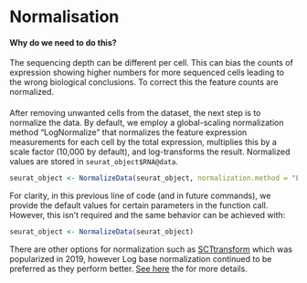 # Normalisation {#norm}


#### Why do we need to do this? {- .rational}
The sequencing depth can be different per cell. This can bias the counts of expression showing higher numbers for more sequenced cells leading to the wrong biological conclusions. To correct this the feature counts are normalized.
                              
####  {-}


After removing unwanted cells from the dataset, the next step is to normalize the data. By default, we employ a global-scaling normalization method "LogNormalize" that normalizes the feature expression measurements for each cell by the total expression, multiplies this by a scale factor (10,000 by default), and log-transforms the result. Normalized values are stored in `seurat_object$RNA@data`.

```r
seurat_object <- NormalizeData(seurat_object, normalization.method = "LogNormalize", scale.factor = 1e4)
```
For clarity, in this previous line of code (and in future commands), we provide the default values for certain parameters in the function call. However, this isn't required and the same behavior can be achieved with:

```r
seurat_object <- NormalizeData(seurat_object)
```

There are other options for normalization such as [SCTtransform]( https://genomebiology.biomedcentral.com/articles/10.1186/s13059-019-1874-1) which was popularized in 2019, however Log base normalization continued to be preferred as they perform better. [See here](https://www.nature.com/articles/s41592-023-01814-1) the for more details. 






